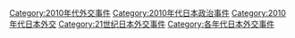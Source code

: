 [[Category:2010年代外交事件|Category:2010年代外交事件]]
[[Category:2010年代日本政治事件|Category:2010年代日本政治事件]]
[[Category:2010年代日本外交|Category:2010年代日本外交]]
[[Category:21世纪日本外交事件|Category:21世纪日本外交事件]]
[[Category:各年代日本外交事件|Category:各年代日本外交事件]]